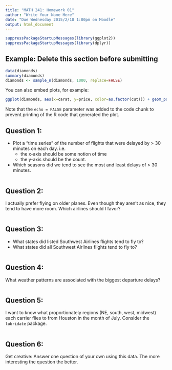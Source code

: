 ```yaml
---
title: "MATH 241: Homework 01"
author: "Write Your Name Here"
date: "Due Wednesday 2015/2/18 1:00pm on Moodle"
output: html_document
---
```


```r
suppressPackageStartupMessages(library(ggplot2))
suppressPackageStartupMessages(library(dplyr))
```

## Example: Delete this section before submitting

```r
data(diamonds)
summary(diamonds)
diamonds <- sample_n(diamonds, 1000, replace=FALSE)
```

You can also embed plots, for example:

```r
ggplot(diamonds, aes(x=carat, y=price, color=as.factor(cut))) + geom_point()
```

Note that the `echo = FALSE` parameter was added to the code chunk to prevent printing of the R code that generated the plot.




## Question 1:

* Plot a "time series" of the number of flights that were delayed by > 30 minutes on each day.  i.e.
    + the x-axis should be some notion of time
    + the y-axis should be the count.
* Which seasons did we tend to see the most and least delays of > 30 minutes.

```r

```



## Question 2:

I actually prefer flying on older planes.  Even though they aren't as nice, they tend to have more room.  Which airlines should I favor?

```r

```



## Question 3:

* What states did listed Southwest Airlines flights tend to fly to?
* What states did all Southwest Airlines flights tend to fly to?

```r

```



## Question 4:

What weather patterns are associated with the biggest departure delays?

```r

```



## Question 5:

I want to know what proportionately regions (NE, south, west, midwest) each carrier flies to from Houston in the month of July.  Consider the `lubridate` package.

```r

```



## Question 6:

Get creative:  Answer one question of your own using this data.  The more interesting the question the better.

```r

```
